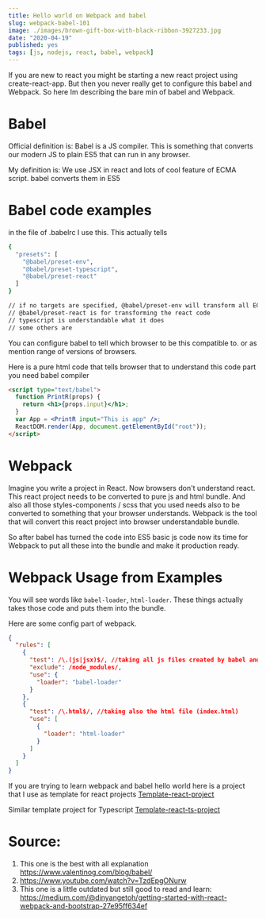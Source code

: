 ```yaml
---
title: Hello world on Webpack and babel
slug: webpack-babel-101
image: ./images/brown-gift-box-with-black-ribbon-3927233.jpg
date: "2020-04-19"
published: yes
tags: [js, nodejs, react, babel, webpack]
---
```




If you are new to react you might be starting a new react project using create-react-app. But then you never really get to configure this babel and Webpack. So here Im describing the bare min of babel and Webpack.

# Babel

Official definition is: Babel is a JS compiler. This is something that converts our modern JS to plain ES5 that can run in any browser.

My definition is: We use JSX in react and lots of cool feature of ECMA script. babel converts them in ES5

# Babel code examples

in the file of .babelrc I use this. This actually tells

<CodeDivWrapper>

```bash
{
  "presets": [
    "@babel/preset-env",
    "@babel/preset-typescript",
    "@babel/preset-react"
  ]
}

// if no targets are specified, @babel/preset-env will transform all ECMAScript 2015+ code by default.
// @babel/preset-react is for transforming the react code
// typescript is understandable what it does
// some others are
```

</CodeDivWrapper>

You can configure babel to tell which browser to be this compatible to. or as mention range of versions of browsers.

Here is a pure html code that tells browser that to understand this code part you need babel compiler

<CodeDivWrapper>

```html
<script type="text/babel">
  function PrintR(props) {
    return <h1>{props.input}</h1>;
  }
  var App = <PrintR input="This is app" />;
  ReactDOM.render(App, document.getElementById("root"));
</script>
```

</CodeDivWrapper>

# Webpack

Imagine you write a project in React. Now browsers don't understand react. This react project needs to be converted to pure js and html bundle. And also all those styles-components / scss that you used needs also to be converted to something that your browser understands. Webpack is the tool that will convert this react project into browser understandable bundle.

So after babel has turned the code into ES5 basic js code now its time for Webpack to put all these into the bundle and make it production ready.

# Webpack Usage from Examples

You will see words like `babel-loader`, `html-loader`. These things actually takes those code and puts them into the bundle.

Here are some config part of webpack.

<CodeDivWrapper>

```json
{
  "rules": [
    {
      "test": /\.(js|jsx)$/, //taking all js files created by babel and put it in production bundle
      "exclude": /node_modules/,
      "use": {
        "loader": "babel-loader"
      }
    },
    {
      "test": /\.html$/, //taking also the html file (index.html)
      "use": [
        {
          "loader": "html-loader"
        }
      ]
    }
  ]
}
```

</CodeDivWrapper>

If you are trying to learn webpack and babel hello world here is a project that I use as template for react projects <a href="https://github.com/ayonious/template-react">Template-react-project</a>

Similar template project for Typescript <a href="https://github.com/ayonious/template-react-ts">Template-react-ts-project</a>

# Source:

1. This one is the best with all explanation https://www.valentinog.com/blog/babel/
2. https://www.youtube.com/watch?v=TzdEpgONurw
3. This one is a little outdated but still good to read and learn: https://medium.com/@dinyangetoh/getting-started-with-react-webpack-and-bootstrap-27e95ff634ef
